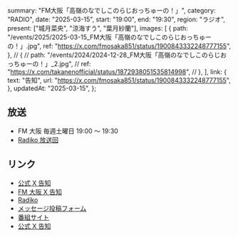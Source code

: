   summary: "FM大阪「高嶺のなでしこのらじおっちゅーの！」",
  category: "RADIO",
  date: "2025-03-15",
  start: "19:00",
  end: "19:30",
  region: "ラジオ",
  present: ["城月菜央", "涼海すう", "葉月紗蘭"],
  images: [
    {
      path: "/events/2025/2025-03-15_FM大阪「高嶺のなでしこのらじおっちゅーの！」.jpg",
      ref: "https://x.com/fmosaka851/status/1900843332248777155",
    },
    // {
    //   path: "/events/2024/2024-12-28_FM大阪「高嶺のなでしこのらじおっちゅーの！」_2.jpg",
    //   ref: "https://x.com/takanenofficial/status/1872938051535814998",
    // },
  ],
  link: {
    text: "告知",
    url: "https://x.com/fmosaka851/status/1900843332248777155",
  },
  updatedAt: "2025-03-15",
};

## 放送

- FM 大阪 毎週土曜日 19:00 〜 19:30
- [Radiko 放送回](https://radiko.jp/share?sid=FMO&t=20250315190000)

## リンク

- [公式 X 告知]()
- [FM 大阪 X 告知](https://x.com/fmosaka851/status/1900843332248777155)
- [Radiko](https://radiko.jp/share?sid=FMO&t=20250315190000)
- [メッセージ投稿フォーム](https://fmosaka.futureartist.net/enquete/354047)
- [番組サイト](https://www.fmosaka.net/_ct/17722199)
- [公式 X 告知](https://x.com/takanenofficial/status/1836979149044600863)
